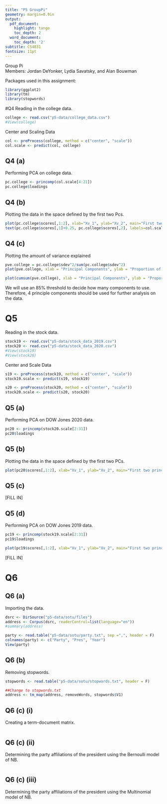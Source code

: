 ---
title: "P5 GroupPi"
geometry: margin=0.9in
output:
  pdf_document:
    highlight: tango
    toc_depth: 2
  word_document:
    toc_depth: '2'
subtitle: CS4831
fontsize: 11pt
---
Group Pi  
Members: Jordan DeYonker, Lydia Savatsky, and Alan Bouwman

Packages used in this assignment:
```{r packages, message = FALSE, warning = FALSE, attr.source='.numberLines'}
library(ggplot2)
library(tm)
library(stopwords)
```

#Q4
Reading in the college data.
```{r, eval = TRUE}
college <- read.csv("p5-data/college_data.csv")
#View(college)
```
Center and Scaling Data
```{r, eval = TRUE}
col <- preProcess(college, method = c("center", "scale"))
col.scale <- predict(col, college)
```

## Q4 (a)
Performing PCA on college data.
```{r, eval = TRUE}
pc.college <- princomp(col.scale[4:21])
pc.college$loadings
```

## Q4 (b)
Plotting the data in the space defined by the first two Pcs.
```{r, eval = TRUE}
plot(pc.college$scores[,1:2], xlab="Xv_1", ylab="Xv_2", main="First two principal component scores")
text(pc.college$scores[,1]+0.25, pc.college$scores[,2], labels=col.scale[,3])
```

## Q4 (c) 
Plotting the amount of variance explained
```{r, eval = TRUE}
pve.college = pc.college$sdev^2/sum(pc.college$sdev^2)
plot(pve.college, xlab = "Principal Components", ylab = "Proportion of Variance Explained", ylim = c(0,1), type='b')

plot(cumsum(pve.college), xlab = "Principal Components", ylab = "Proportion of Cumulative Proportion of Variance Explained", ylim = c(0,1), type='b')

```
We will use an 85% threshold to decide how many components to use. Therefore, 4 principle components should be used for further analysis on the data.

# Q5
Reading in the stock data.
```{r, eval = TRUE}
stock19 <- read.csv("p5-data/stock_data_2019.csv")
stock20 <- read.csv("p5-data/stock_data_2020.csv")
#View(stock19)
#View(stock20)
```
Center and Scale Data
```{r}
s19 <- preProcess(stock19, method = c("center", "scale"))
stock19.scale <- predict(s19, stock19)

s20 <- preProcess(stock20, method = c("center", "scale"))
stock20.scale <- predict(s20, stock20)
```

## Q5 (a)
Performing PCA on DOW Jones 2020 data.
```{r, eval = TRUE}
pc20 <- princomp(stock20.scale[2:31])
pc20$loadings
```

## Q5 (b)
Plotting the data in the space defined by the first two PCs.
```{r, eval = TRUE}
plot(pc20$scores[,1:2], xlab="Xv_1", ylab="Xv_2", main="First two principal component scores")
```

## Q5 (c)
[FILL IN]

## Q5 (d)
Performing PCA on DOW Jones 2019 data.
```{r, eval = TRUE}
pc19 <- princomp(stock19.scale[2:31])
pc19$loadings

plot(pc19$scores[,1:2], xlab="Xv_1", ylab="Xv_2", main="First two principal component scores")
```
[FILL IN]

# Q6

## Q6 (a)
Importing the data.
```{r, eval = TRUE}
dsrc <- DirSource("p5-data/sotu/files")
address <- Corpus(dsrc, readerControl=list(language="en"))
#summary(address)

party <- read.table("p5-data/sotu/party.txt", sep =",", header = F)
colnames(party) <- c("Party", "Pres", "Year")
View(party)
```

## Q6 (b)
Removing stopwords.
```{r, eval = TRUE}
stopwords <- read.table("p5-data/sotu/stopwords.txt", header = F)

##Change to stopwords.txt
address <- tm_map(address, removeWords, stopwords$V1)
```

## Q6 (c) (i)
Creating a term-document matrix. 
```{r, eval = TRUE}

```

## Q6 (c) (ii)
Determining the party affiliations of the president using the Bernoulli model of NB. 
```{r, eval = TRUE}

```

## Q6 (c) (iii)
Determining the party affiliations of the president using the Multinomial model of NB. 
```{r, eval = TRUE}

```

